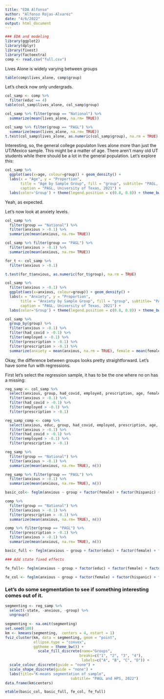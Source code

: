 ```yaml
---
title: "EDA Alfonso"
author: "Alfonso Rojas-Alvarez"
date: "4/6/2022"
output: html_document
---
```



```r
### EDA and modeling
library(ggplot2)
library(dplyr)
library(fixest)
library(factoextra)
comp <- read.csv("full.csv")
```

Lives Alone is widely varying between groups

```r
table(comp$lives_alone, comp$group)
```

Let's check now only undergrads. 

```r
col_samp <- comp %>%
  filter(educ == 4)
table(col_samp$lives_alone, col_samp$group)

col_samp %>% filter(group == "National") %>%
  summarize(mean(lives_alone, na.rm= TRUE))

col_samp %>% filter(group == "PAGL") %>%
  summarize(mean(lives_alone, na.rm= TRUE))
t.test(col_samp$lives_alone, as.numeric(col_samp$group), na.rm = TRUE)
```
Interesting, so, the general college populaton lives alone more than just the UT/Mexico sample. This might be a matter of age. There aren't many old UT students while there should be a lot in the general population. Let's explore this:

```r
col_samp %>% 
  ggplot(aes(x=age, colour=group)) + geom_density() +
  labs(x = "Age", y = "Proportion", 
       title = "Age by Sample Group", fill = "group", subtitle= "PAGL, HPS 2021", 
       caption = "PAGL, University of Texas, 2021") +
  labs(color='Group') + theme(legend.position = c(0.8, 0.8)) + theme_bw()
```

Yeah, as expected.

Let's now look at anxiety levels.

```r

col_samp %>% 
  filter(group == "National") %>%
  filter(anxious > -0.1) %>%
  summarize(mean(anxious, na.rm= TRUE))

col_samp %>% filter(group == "PAGL") %>%
  filter(anxious > -0.1) %>%
  summarize(mean(anxious, na.rm= TRUE))

for_t <- col_samp %>%
  filter(anxious > -0.1)

t.test(for_t$anxious, as.numeric(for_t$group), na.rm = TRUE)
```

```r
col_samp %>% 
  filter(anxious > -0.1) %>%
  ggplot(aes(x=anxious, colour=group)) + geom_density() +
  labs(x = "Anxiety", y = "Proportion", 
       title = "Anxiety by Sample Group", fill = "group", subtitle= "PAGL, HPS 2021", 
       caption = "PAGL, University of Texas, 2021") +
  labs(color='Group') + theme(legend.position = c(0.8, 0.8)) + theme_bw()
```

```r
col_samp %>% 
  group_by(group) %>%
  filter(anxious > -0.1) %>%
  filter(had_covid > -0.1) %>%
  filter(employed > -0.1) %>%
  filter(prescription > -0.1) %>%
  filter(prescription > -0.1) %>%
  summarize(anxiety = mean(anxious, na.rm = TRUE), female = mean(female, na.rm = TRUE), hispanic = mean(hispanic, na.rm = TRUE), covid = mean(had_covid, na.rm = TRUE), employment = mean(employed, na.rm = TRUE), prescription = mean(prescription, na.rm = TRUE), age = mean(age, na.rm = TRUE))
```

Okay, the difference between groups looks pretty straightforward. Let's have some fun with regressions.

First let's select the regression sample, it has to be the one where no on has a missing:

```r
reg_samp <- col_samp %>% 
  select(anxious, group, had_covid, employed, prescription, age, female, hispanic, state) %>%
  filter(anxious > -0.1) %>%
  filter(had_covid > -0.1) %>%
  filter(employed > -0.1) %>%
  filter(prescription > -0.1)

reg_samp_comp <- comp %>% 
  select(anxious, educ, group, had_covid, employed, prescription, age, female, hispanic, state) %>%
  filter(anxious > -0.1) %>%
  filter(had_covid > -0.1) %>%
  filter(employed > -0.1) %>%
  filter(prescription > -0.1)
```

```r
reg_samp %>% 
  filter(group == "National") %>%
  filter(anxious > -0.1) %>%
  summarize(mean(anxious, na.rm= TRUE), n())

reg_samp %>% filter(group == "PAGL") %>%
  filter(anxious > -0.1) %>%
  summarize(mean(anxious, na.rm= TRUE), n())

basic_col<- feglm(anxious ~ group + factor(female) + factor(hispanic) + factor(had_covid) + factor(employed) + factor(prescription) + age, data = reg_samp)
```

```r
comp %>% 
  filter(group == "National") %>%
  filter(anxious > -0.1) %>%
  filter(prescription > -0.1) %>%
  summarize(mean(anxious, na.rm= TRUE), n())

comp %>% filter(group == "PAGL") %>%
  filter(prescription > -0.1) %>%
  filter(anxious > -0.1) %>%
  summarize(mean(anxious, na.rm= TRUE), n())

basic_full <- feglm(anxious ~ group + factor(educ) + factor(female) + factor(hispanic) + factor(had_covid) + factor(employed) + factor(prescription) + age, data = reg_samp_comp)

### Add state fixed effects

fe_full<- feglm(anxious ~ group + factor(educ) + factor(female) + factor(hispanic) + factor(had_covid) + factor(employed) + factor(prescription) + age | state, data = reg_samp_comp)

fe_col <- feglm(anxious ~ group + factor(female) + factor(hispanic) + factor(had_covid) + factor(employed) + factor(prescription) + age | state, data = reg_samp)
```

### Let's do some segmentation to see if something interesting comes out of it.

```r
segmenting <- reg_samp %>% 
  select(-state, -anxious, -group) %>% 
  ungroup()
        
segmenting <- na.omit(segmenting)
set.seed(100)
km <- kmeans(segmenting,  centers = 4, nstart = 1)
fviz_cluster(km, data = segmenting, geom = "point",
             ellipse.type = "convex", 
             ggtheme = theme_bw()) + 
               scale_fill_discrete(name="Groups",
                                  breaks=c("1", "2", "3", "4"),
                                   labels=c("A", "B", "C", "D")) + 
  scale_colour_discrete(guide = "none") +
  scale_shape_discrete(guide = "none") + 
  labs(title="K-means segmentation of sample",
                              subtitle= "PAGL and HPS, 2022")
data.frame(km$centers)
```

```r
etable(basic_col, basic_full, fe_col, fe_full)
```